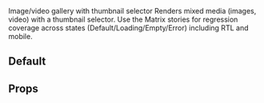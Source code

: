 
<Meta title="Organisms/Product Gallery/Docs" of={ProductGallery} />

<Title>Product Gallery</Title>
<Subtitle>Image/video gallery with thumbnail selector</Subtitle>

<Description>
Renders mixed media (images, video) with a thumbnail selector. Use the Matrix stories
for regression coverage across states (Default/Loading/Empty/Error) including RTL and mobile.
</Description>

## Default

<Canvas>
  <Story id="organisms-product-gallery-matrix--default" />
  
</Canvas>

## Props

<ArgsTable of={ProductGallery} />

